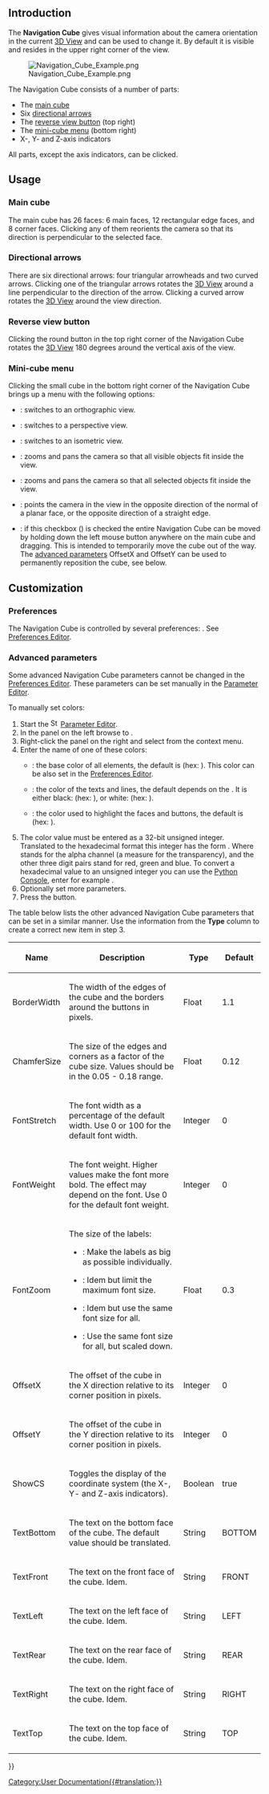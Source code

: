 <languages/>

<div class="mw-translate-fuzzy">
{{docnav|Mouse Model|Document structure}}
</div>

{{TOCright}}

== Introduction ==

The '''Navigation Cube''' gives visual information about the camera orientation in the current [[3D_View|3D View]] and can be used to change it. By default it is visible and resides in the upper right corner of the view.

[[File:Navigation_Cube_Example.png]]

The Navigation Cube consists of a number of parts:
* The [[#Main_cube|main cube]]
* Six [[#Directional_arrows|directional arrows]]
* The [[#Reverse_view_button|reverse view button]] (top right)
* The [[#Mini-cube_menu|mini-cube menu]] (bottom right)
* X-, Y- and Z-axis indicators 

All parts, except the axis indicators, can be clicked.

== Usage ==

=== Main cube ===

The main cube has 26 faces: 6 main faces, 12 rectangular edge faces, and 8 corner faces. Clicking any of them reorients the camera so that its direction is perpendicular to the selected face.

=== Directional arrows === 

There are six directional arrows: four triangular arrowheads and two curved arrows. Clicking one of the triangular arrows rotates the [[3D_View|3D View]] around a line perpendicular to the direction of the arrow. Clicking a curved arrow rotates the [[3D_View|3D View]] around the view direction.

=== Reverse view button ===

Clicking the round button in the top right corner of the Navigation Cube rotates the [[3D_View|3D View]] 180 degrees around the vertical axis of the view.

=== Mini-cube menu ===

Clicking the small cube in the bottom right corner of the Navigation Cube brings up a menu with the following options:
* {{MenuCommand|[[Image:Std_OrthographicCamera.svg|16px]] [[Std_OrthographicCamera|Orthographic View]]}}: switches to an orthographic view.
* {{MenuCommand|[[Image:Std_PerspectiveCamera.svg|16px]] [[Std_PerspectiveCamera|Perspective View]]}}: switches to a perspective view.
* {{MenuCommand|[[Image:Std_ViewIsometric.svg|16px]] [[Std_ViewIsometric|Isometric]]}}: switches to an isometric view.
* {{MenuCommand|[[Image:Std_ViewFitAll.svg|16px]] [[Std_ViewFitAll|Fit All]]}}: zooms and pans the camera so that all visible objects fit inside the view.
* {{MenuCommand|[[Image:Std_ViewFitSelection.svg|16px]] [[Std_ViewFitSelection|Fit Selection]]}}: zooms and pans the camera so that all selected objects fit inside the view. {{Version|1.0}}
* {{MenuCommand|[[Image:Std_AlignToSelection.svg|16px]] [[Std_AlignToSelection|Align to Selection]]}}: points the camera in the view in the opposite direction of the normal of a planar face, or the opposite direction of a straight edge. {{Version|1.0}}
* {{MenuCommand|Movable Navigation Cube}}: if this checkbox ({{Version|0.21}}) is checked the entire Navigation Cube can be moved by holding down the left mouse button anywhere on the main cube and dragging. This is intended to temporarily move the cube out of the way. The [[#Advanced_parameters|advanced parameters]] OffsetX and OffsetY can be used to permanently reposition the cube, see  below.

== Customization ==

=== Preferences ===

The Navigation Cube is controlled by several preferences: {{MenuCommand|Edit → Preferences → Display → Navigation → Navigation Cube}}. See [[Preferences_Editor#Navigation|Preferences Editor]].

=== Advanced parameters ===

Some advanced Navigation Cube parameters cannot be changed in the [[Preferences_Editor#Navigation|Preferences Editor]]. These parameters can be set manually in the [[Std_DlgParameter|Parameter Editor]].

To manually set colors:

# Start the [[Image:Std_DlgParameter.svg|16px]] [[Std_DlgParameter|Parameter Editor]].
# In the panel on the left browse to {{MenuCommand|BaseApp → Preferences → NaviCube}}.
# Right-click the panel on the right and select {{MenuCommand|New unsigned item}} from the context menu.
# Enter the name of one of these colors:
#* {{MenuCommand|BaseColor}}: the base color of all elements, the default is {{Value|3806916544}} (hex: {{Value|e2e8efc0}}). This color can be also set in the [[Preferences_Editor#Navigation|Preferences Editor]]. {{Version|0.21}}
#* {{MenuCommand|EmphaseColor}}: the color of the texts and lines, the default depends on the {{MenuCommand|BaseColor}}. It is either black: {{Value|255}} (hex: {{Value|000000ff}}), or white: {{Value|4294967295}} (hex: {{Value|ffffffff}}). {{Version|0.21}}
#* {{MenuCommand|HiliteColor}}: the color used to highlight the faces and buttons, the default is {{Value|2867003391}} (hex: {{Value|aae2ffff}}).
# The color value must be entered as a 32-bit unsigned integer. Translated to the hexadecimal format this integer has the form {{Value|RRGGBBAA}}. Where {{Value|AA}} stands for the alpha channel (a measure for the transparency), and the other three digit pairs stand for red, green and blue. To convert a hexadecimal value to an unsigned integer you can use the [[Python_Console|Python Console]], enter for example {{Incode|int("323232ff", 16)}}.
# Optionally set more parameters.
# Press the {{Button|Close}} button.

The table below lists the other advanced Navigation Cube parameters that can be set in a similar manner. Use the information from the '''Type''' column to create a correct new item in step 3.

{| class="wikitable"
|-
! Name
! Description
! Type
! Default

|-
| BorderWidth
| The width of the edges of the cube and the borders around the buttons in pixels.
| Float
| 1.1

|-
| ChamferSize
| The size of the edges and corners as a factor of the cube size. Values should be in the 0.05 - 0.18 range.

{{Version|0.21}}
| Float
| 0.12

|-
| FontStretch
| The font width as a percentage of the default width. Use 0 or 100 for the default font width.
| Integer
| 0

|-
| FontWeight
| The font weight. Higher values make the font more bold. The effect may depend on the font. Use 0 for the default font weight.
| Integer
| 0

|-
| FontZoom
| The size of the labels:
* {{Value|FontZoom &#61; 1.0}}: Make the labels as big as possible individually.
* {{Value|0.0 < FontZoom < 1.0}}: Idem but limit the maximum font size.
* {{Value|FontZoom &#61; 0.0}}: Idem but use the same font size for all.
* {{Value|FontZoom < 0.0}}: Use the same font size for all, but scaled down.

{{Version|0.21}}
| Float
| 0.3

|-
| OffsetX
| The offset of the cube in the X direction relative to its corner position in pixels.
| Integer
| 0

|-
| OffsetY
| The offset of the cube in the Y direction relative to its corner position in pixels.
| Integer
| 0

|-
| ShowCS
| Toggles the display of the coordinate system (the X-, Y- and Z-axis indicators).
| Boolean
| true

|-
| TextBottom
| The text on the bottom face of the cube. The default value should be translated.
| String
| BOTTOM

|-
| TextFront
| The text on the front face of the cube. Idem.
| String
| FRONT

|-
| TextLeft
| The text on the left face of the cube. Idem.
| String
| LEFT

|-
| TextRear
| The text on the rear face of the cube. Idem.
| String
| REAR

|-
| TextRight
| The text on the right face of the cube. Idem.
| String
| RIGHT

|-
| TextTop
| The text on the top face of the cube. Idem.
| String
| TOP

|}


<div class="mw-translate-fuzzy">
{{docnav|Mouse Model|Document structure}}
</div>

{{Userdocnavi{{#translation:}}}}
[[Category:User Documentation{{#translation:}}]]